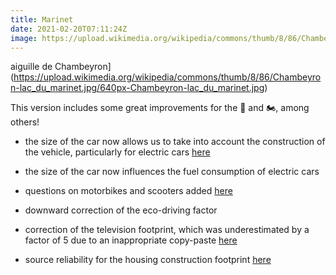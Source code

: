 ---
title: Marinet
date: 2021-02-20T07:11:24Z
image: https://upload.wikimedia.org/wikipedia/commons/thumb/8/86/Chambeyron-lac_du_marinet.jpg/640px-Chambeyron-lac_du_marinet.jpg
---

aiguille de Chambeyron](https://upload.wikimedia.org/wikipedia/commons/thumb/8/86/Chambeyron-lac_du_marinet.jpg/640px-Chambeyron-lac_du_marinet.jpg)

This version includes some great improvements for the 🚗 and 🏍, among others!

- the size of the car now allows us to take into account the construction of the vehicle, particularly for electric cars <a href="https://github.com/betagouv/ecolab-data/pull/888">here</a>
- the size of the car now influences the fuel consumption of electric cars
- questions on motorbikes and scooters added <a href="https://github.com/betagouv/ecolab-data/pull/891">here</a>
- downward correction of the eco-driving factor
- correction of the television footprint, which was underestimated by a factor of 5 due to an inappropriate copy-paste <a href="https://github.com/betagouv/ecolab-data/pull/889/commits/bed18fa7150e5676460546347721e7f9b5e19a08">here</a>

- source reliability for the housing construction footprint <a href="https://github.com/betagouv/ecolab-data/pull/908">here</a>
